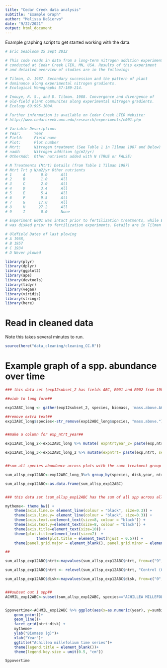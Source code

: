 ```yaml
---
title: "Cedar Creek data analysis"
subtitle: "Example Graph"
author: "Melissa DeSiervo"
date: "9/22/2021"
output: html_document
---
```


Example graphing script to get started working with the data.

```r
# Eric Seabloom 25 Sept 2012

# This code reads in data from a long-term nitrogen addition experiment 
# conducted at Cedar Creek LTER, MN, USA. Results of this experiment 
# and detailed overview of studies are in the following:

# Tilman, D. 1987. Secondary succession and the pattern of plant 
# dominance along experimental nitrogen gradients. 
# Ecological Monographs 57:189-214.

# Inouye, R. S., and D. Tilman. 1988. Convergence and divergence of 
# old-field plant communites along experimental nitrogen gradients. 
# Ecology 69:995-1004.

# Further information is available on Cedar Creek LTER Website:
# http://www.cedarcreek.umn.edu/research/experiments/e001.php

# Variable Descriptions
# Year:      Year
# Field:     Field name
# Plot:      Plot number
# Ntrt:      Nitrogen treatment (See Table 1 in Tilman 1987 and Below)
# nadd:      Nitrogen addition (g/m2/yr)
# OtherAdd:  Other nutrients added with N (TRUE or FALSE)

# N Treatments (Ntrt) Details (from Table 1 Tilman 1987)
# Ntrt Trt g N/m2/yr Other nutrients 
# 1     A       0.0      All 
# 2     B       1.0      All 
# 3     C       2.0      All 
# 4     D       3.4      All 
# 5     E       5.4      All 
# 6     F       9.5      All 
# 7     G      17.0      All 
# 8     H      27.2      All 
# 9     I       0.0      None 

# Experiment E001 was intact prior to fertilization treatments, while E002
# was disked prior to fertilization experiments. Details are in Tilman (1987).

# Oldfield Dates of last plowing
# A 1968, 
# B 1957 
# C 1934 
# D Never plowed
```


```r
library(plyr)
library(dplyr)
library(ggplot2)
library(ape)
library(devtools)
library(tidyr)
library(vegan)
library(viridis)
library(stringr)
library(here)
```

# Read in cleaned data

Note this takes several minutes to run.

```r
source(here("data_cleaning/cleaning_CC.R"))
```


# Example graph of a spp. abundance over time

```r

### this data set (exp12subset_2 has fields ABC, E001 and E002 from 1982-2004) ## > 2004 was a change in the fire regime## ONLY the control, low (1), med(3.4), and high (9.5) nutrient treatments) ##

##wide to long form##

exp12ABC_long <- gather(exp12subset_2, species, biomass, 'mass.above.ACHILLEA MILLEFOLIUM(LANULOSA)':'mass.above.VIOLA SP.', factor_key=TRUE)

##remove extra text##
exp12ABC_long$species<-str_remove(exp12ABC_long$species, "mass.above.")


##make a column for exp_ntrt_year##

exp12ABC_long_2<-exp12ABC_long %>% mutate( expntrtyear_2= paste(exp,ntrt, year, sep = '_'))

exp12ABC_long_3<-exp12ABC_long_2 %>% mutate(expntrt= paste(exp,ntrt, sep = '_')) %>% select(field, plot, disk,year, ntrt, nadd, expntrtyear_2, expntrt, species, biomass)


##sum all species abundance across plots with the same treatment group and year ###includes zeroes!!!#####

sum_allsp_exp12ABC<-exp12ABC_long_3%>% group_by(species, disk,year, ntrt, nadd, expntrtyear_2, expntrt,) %>% dplyr::summarise(sumbiomass=sum(biomass, na.rm=TRUE),n=n())

sum_allsp_exp12ABC<-as.data.frame(sum_allsp_exp12ABC)



```


```r

### this data set (sum_allsp_exp12ABC has the sum of all spp across all fields in each year in each ntrt treatmet (just the 0, low, med, high)##

mytheme<- theme_bw() + 
    theme(axis.line.x= element_line(colour = "black", size=0.3)) + 
    theme(axis.line.y= element_line(colour = "black", size=0.3)) + 
    theme(axis.text.x=element_text(size=8, colour = "black")) + 
    theme(axis.text.y=element_text(size=8, colour = "black")) + 
    theme(axis.title=element_text(size=10)) + 
    theme(plot.title=element_text(size=7)  + 
              theme(plot.title = element_text(hjust = 0.5))) + 
    theme(panel.grid.major = element_blank(), panel.grid.minor = element_blank())

##

sum_allsp_exp12ABC$ntrt<-mapvalues(sum_allsp_exp12ABC$ntrt, from=c("9", "2", "4",  "6"), to=c("Control (0)", "Low (1)", "Med (3.4)", "High (9.5)"))

sum_allsp_exp12ABC$ntrt <- relevel(sum_allsp_exp12ABC$ntrt, "Control (0)")

sum_allsp_exp12ABC$disk<-mapvalues(sum_allsp_exp12ABC$disk, from=c("0", "1"), to=c("Intact in 1982 (E001)", "Disturbed in 1982 (E002)"))


###subset out 1 spp##
ACHMIL_exp12ABC<-subset(sum_allsp_exp12ABC, species=="ACHILLEA MILLEFOLIUM(LANULOSA)")


Sppovertime<-ACHMIL_exp12ABC %>% ggplot(aes(x=as.numeric(year), y=sumbiomass, color=ntrt))+
    geom_point()+
    geom_line()+
    facet_grid(ntrt~disk) + 
    mytheme+
    ylab("Biomass (g)")+
    xlab("Year")+
    ggtitle("Achillea millefolium time series")+
    theme(legend.title = element_blank())+
    theme(legend.key.size = unit(0.5, "cm"))

Sppovertime

```



